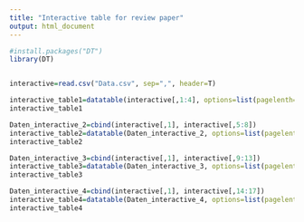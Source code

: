 ---
title: "Interactive table for review paper"
output: html_document
---

```{r setup, include=T}

#install.packages("DT")
library(DT)


interactive=read.csv("Data.csv", sep=",", header=T)

interactive_table1=datatable(interactive[,1:4], options=list(pagelenth=5))
interactive_table1

Daten_interactive_2=cbind(interactive[,1], interactive[,5:8])
interactive_table2=datatable(Daten_interactive_2, options=list(pagelenth=5))
interactive_table2

Daten_interactive_3=cbind(interactive[,1], interactive[,9:13])
interactive_table3=datatable(Daten_interactive_3, options=list(pagelenth=5))
interactive_table3

Daten_interactive_4=cbind(interactive[,1], interactive[,14:17])
interactive_table4=datatable(Daten_interactive_4, options=list(pagelenth=5))
interactive_table4

```